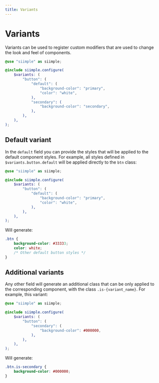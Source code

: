 ```yaml
---
title: Variants
---
```


# Variants

Variants can be used to register custom modifiers that are used to change the look and feel of components. 

```scss
@use "siimple" as siimple;

@include siimple.configure(
    $variants: (
        "button": (
            "default": (
                "background-color": "primary",
                "color": "white",
            ),
            "secondary": (
                "background-color": "secondary",
            ),
        ),
    ),
);
```

## Default variant

In the `default` field you can provide the styles that will be applied to the default component styles. For example, all styles defined in `$variants.button.default` will be applied directly to the `btn` class: 

```scss
@use "siimple" as siimple;

@include siimple.configure(
    $variants: (
        "button": (
            "default": (
                "background-color": "primary",
                "color": "white",
            ),
        ),
    ),
);
```

Will generate: 

```css
.btn {
    background-color: #33333;
    color: white;
    /* Other default button styles */
}
```

## Additional variants

Any other field will generate an additional class that can be only applied to the corresponding component, with the class `.is-{variant_name}`. For example, this variant:

```scss
@use "siimple" as siimple;

@include siimple.configure(
    $variants: (
        "button": (
            "secondary": (
                "background-color": #000000,
            ),
        ),
    ),
);
```

Will generate:

```css
.btn.is-secondary {
    background-color: #000000;
}
```
